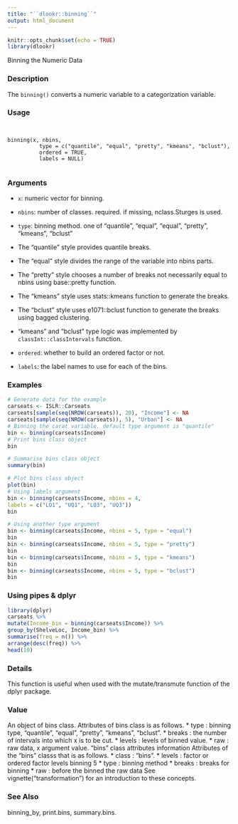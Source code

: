```yaml
---
title: "``dlookr::binning``"
output: html_document
---
```


```r
knitr::opts_chunk$set(echo = TRUE)
library(dlookr)
```

Binning the Numeric Data

### Description 

The ``binning()`` converts a numeric variable to a categorization variable.

### Usage 
<pre><code>

binning(x, nbins, 
          type = c("quantile", "equal", "pretty", "kmeans", "bclust"), 
          ordered = TRUE, 
          labels = NULL)

</code></pre>
### Arguments
 
* ``x``: numeric vector for binning.
* ``nbins``: number of classes. required. if missing, nclass.Sturges is used.
* ``type``: binning method. one of "quantile", "equal", "equal", "pretty", "kmeans", "bclust"
 - The "quantile" style provides quantile breaks. 
 - The "equal" style divides the range of the variable into nbins parts. 
 - The "pretty" style chooses a number of breaks not necessarily equal to nbins using base::pretty function. 
 - The "kmeans" style uses stats::kmeans function to generate the breaks.
 - The "bclust" style uses e1071::bclust function to generate the breaks using bagged clustering. 
 - "kmeans" and "bclust" type logic was implemented by ``classInt::classIntervals`` function.

* ``ordered``: whether to build an ordered factor or not.
* ``labels``: the label names to use for each of the bins.



### Examples

```r

# Generate data for the example
carseats <- ISLR::Carseats
carseats[sample(seq(NROW(carseats)), 20), "Income"] <- NA
carseats[sample(seq(NROW(carseats)), 5), "Urban"] <- NA
# Binning the carat variable. default type argument is "quantile"
bin <- binning(carseats$Income)
# Print bins class object
bin
```

```r
# Summarise bins class object
summary(bin)
```

```r
# Plot bins class object
plot(bin)
# Using labels argument
bin <- binning(carseats$Income, nbins = 4,
labels = c("LQ1", "UQ1", "LQ3", "UQ3"))
bin
```

```r
# Using another type argument
bin <- binning(carseats$Income, nbins = 5, type = "equal")
bin
bin <- binning(carseats$Income, nbins = 5, type = "pretty")
bin
bin <- binning(carseats$Income, nbins = 5, type = "kmeans")
bin
bin <- binning(carseats$Income, nbins = 5, type = "bclust")
bin
```

### Using pipes & dplyr

```r
library(dplyr)
carseats %>%
mutate(Income_bin = binning(carseats$Income)) %>%
group_by(ShelveLoc, Income_bin) %>%
summarise(freq = n()) %>%
arrange(desc(freq)) %>%
head(10)
```

### Details 

This function is useful when used with the mutate/transmute function of the dplyr package.

### Value 

An object of bins class. Attributes of bins class is as follows.
*  type : binning type, "quantile", "equal", "pretty", "kmeans", "bclust".
*  breaks : the number of intervals into which x is to be cut.
*  levels : levels of binned value.
*  raw : raw data, x argument value.
"bins" class attributes information
Attributes of the "bins" classs that is as follows.
*  class : "bins".
*  levels : factor or ordered factor levels
binning 5
*  type : binning method
*  breaks : breaks for binning
*  raw : before the binned the raw data
See vignette("transformation") for an introduction to these concepts.

### See Also
 
binning_by, print.bins, summary.bins.